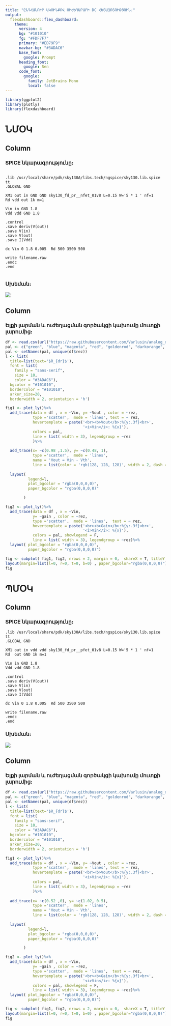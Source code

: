 ```yaml
---
title: "ԸՆԴՀԱՆՈՒՐ ԱԿՈՒՆՔՈՎ ՈՒԺԵՂԱՐԱՐԻ DC ՀԵՏԱԶՈՏՈՒԹՅՈՒՆ։"
output:
  flexdashboard::flex_dashboard:
    theme:
      version: 4
      bg: "#101010"
      fg: "#FDF7F7" 
      primary: "#ED79F9"
      navbar-bg: "#3ADAC6"
      base_font: 
        google: Prompt
      heading_font:
        google: Sen
      code_font:
        google: 
          family: JetBrains Mono
          local: false
---
```


```r
library(ggplot2)
library(plotly)
library(flexdashboard)

```

# ՆՄՕԿ

## Column {.tabset data-width="400"}

### SPICE նկարագրությունը։

```         

.lib /usr/local/share/pdk/sky130A/libs.tech/ngspice/sky130.lib.spice tt
.GLOBAL GND 

XM1 out in GND GND sky130_fd_pr__nfet_01v8 L=0.15 W='5 * 1 ' nf=1
Rd vdd out 1k m=1

Vin in GND 1.8
Vdd vdd GND 1.8

.control
.save deriv(V(out))
.save V(in)
.save V(out)
.save I(Vdd)

dc Vin 0 1.8 0.005  Rd 500 3500 500

write filename.raw
.endc
.end


```

### Սխեման։

![](imige/cs_nmos_dash.svg)

## Column {data-width="600"}

### Ելքի լարման և ուժեղացման գործակցի կախումը մուտքի լարումից։

```r
df <- read.csv(url("https://raw.githubusercontent.com/Varlusin/analog_design/master/sp_data/cs_dc_nf.csv"))
pal <- c("green", "blue", "magenta", "red", "goldenrod", "darkorange", "purple4") 
pal <- setNames(pal, unique(df$rez))
l <- list(
  title=list(text='$R_{dr}$'),
  font = list(
    family = "sans-serif",
    size = 10,
    color = "#3ADAC6"),
  bgcolor = "#101010",
  bordercolor = "#101010",
  arker_size=20,
  borderwidth = 2, orientation = 'h')

fig1 <- plot_ly()%>%
  add_trace(data = df , x = ~Vin, y= ~Vout , color = ~rez,
            type ='scatter',  mode = 'lines', text = ~ rez,
            hovertemplate = paste('<br><b>Vout</b>:%{y:.3f}<br>', 
                                  '<i>Vin</i>: %{x}'), 
            colors = pal,
            line = list( width = 3), legendgroup = ~rez
            )%>%
  
  add_trace(x= ~c(0.98 ,1.5), y= ~c(0.48, 1),
            type ='scatter',  mode = 'lines',
            name = 'Vout = Vin - Vth',
            line = list(color = 'rgb(128, 128, 128)', width = 2, dash = 'dot'))%>%
  
  layout(
          legend=l,
          plot_bgcolor = "rgba(0,0,0,0)",
          paper_bgcolor = "rgba(0,0,0,0)"

        )

fig2 <- plot_ly()%>%
  add_trace(data = df , x = ~Vin, 
            y= ~gain , color = ~rez,
            type ='scatter',  mode = 'lines',  text = ~ rez,
            hovertemplate = paste('<br><b>Gain</b>:%{y:.3f}<br>',  
                                  '<i>Vin</i>: %{x}'), 
            colors = pal, showlegend = F,
            line = list( width = 3), legendgroup = ~rez)%>%
  layout( plot_bgcolor = "rgba(0,0,0,0)",
          paper_bgcolor = "rgba(0,0,0,0)")

fig <- subplot( fig1, fig2, nrows = 2, margin = 0,  shareX = T, titleY = FALSE, titleX = FALSE)%>%
layout(margin=list(l=0, r=0, t=0, b=0) , paper_bgcolor="rgba(0,0,0,0)")
fig
```

# ՊՄՕԿ

## Column {.tabset data-width="400"}

### SPICE նկարագրությունը։


```
.lib /usr/local/share/pdk/sky130A/libs.tech/ngspice/sky130.lib.spice tt
.GLOBAL GND 

XM1 out in vdd vdd sky130_fd_pr__pfet_01v8 L=0.15 W='5 * 1 ' nf=1
Rd  out GND 1k m=1

Vin in GND 1.8
Vdd vdd GND 1.8

.control
.save deriv(V(out))
.save V(in)
.save V(out)
.save I(Vdd)

dc Vin 0 1.8 0.005  Rd 500 3500 500

write filename.raw
.endc
.end

```

### Սխեման։

![](imige/cs_pmos_dash.svg)

## Column {data-width="600"}

### Ելքի լարման և ուժեղացման գործակցի կախումը մուտքի լարումից։

```r
df <- read.csv(url("https://raw.githubusercontent.com/Varlusin/analog_design/master/sp_data/cs_dc_pf.csv"))
pal <- c("green", "blue", "magenta", "red", "goldenrod", "darkorange", "purple4") 
pal <- setNames(pal, unique(df$rez))
l <- list(
  title=list(text='$R_{dr}$'),
  font = list(
    family = "sans-serif",
    size = 10,
    color = "#3ADAC6"),
  bgcolor = "#101010",
  bordercolor = "#101010",
  arker_size=20,
  borderwidth = 2, orientation = 'h')

fig1 <- plot_ly()%>%
  add_trace(data = df , x = ~Vin, y= ~Vout , color = ~rez,
            type ='scatter',  mode = 'lines', text = ~ rez,
            hovertemplate = paste('<br><b>Vout</b>:%{y:.3f}<br>', 
                                  '<i>Vin</i>: %{x}'), 
            colors = pal,
            line = list( width = 3), legendgroup = ~rez
            )%>%
  
  add_trace(x= ~c(0.52 ,0), y= ~c(1.02, 0.5),
            type ='scatter',  mode = 'lines',
            name = 'Vout = Vin - Vth',
            line = list(color = 'rgb(128, 128, 128)', width = 2, dash = 'dot'))%>%
  
  layout(
          legend=l,
          plot_bgcolor = "rgba(0,0,0,0)",
          paper_bgcolor = "rgba(0,0,0,0)"

        )

fig2 <- plot_ly()%>%
  add_trace(data = df , x = ~Vin, 
            y= ~gain , color = ~rez,
            type ='scatter',  mode = 'lines',  text = ~ rez,
            hovertemplate = paste('<br><b>Gain</b>:%{y:.3f}<br>',  
                                  '<i>Vin</i>: %{x}'), 
            colors = pal, showlegend = F,
            line = list( width = 3), legendgroup = ~rez)%>%
  layout( plot_bgcolor = "rgba(0,0,0,0)",
          paper_bgcolor = "rgba(0,0,0,0)")

fig <- subplot( fig1, fig2, nrows = 2, margin = 0,  shareX = T, titleY = FALSE, titleX = FALSE)%>%
layout(margin=list(l=0, r=0, t=0, b=0) , paper_bgcolor="rgba(0,0,0,0)")
fig


```
